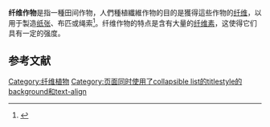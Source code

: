 '''纤维作物'''是指一種田间作物，人們種植纖維作物的目的是獲得這些作物的[[纤维|纤维]]，以用于製造[[纸|纸张]]、布匹或绳索<ref name=":0">{{Cite book|title=Plants and Society|last=Levetin|first=Estelle|last2=McMahon|first2=Karen|publisher=McGraw-Hill|year=2012|isbn=978-0-07-352422-1|location=New York, NY|pages=297}}</ref>。纤维作物的特点是含有大量的[[纤维素|纤维素]]，这使得它们具有一定的强度。

==参考文献==
{{reflist}}

[[Category:纤维植物|Category:纤维植物]]
[[Category:页面同时使用了collapsible_list的titlestyle的background和text-align|Category:页面同时使用了collapsible list的titlestyle的background和text-align]]